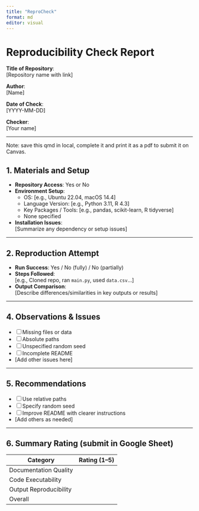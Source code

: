 ```yaml
---
title: "ReproCheck"
format: md
editor: visual
---
```


# Reproducibility Check Report

**Title of Repository**:\
\[Repository name with link\]

**Author**:\
\[Name\]

**Date of Check**:\
\[YYYY-MM-DD\]

**Checker**:\
\[Your name\]

------------------------------------------------------------------------

Note: save this qmd in local, complete it and print it as a pdf to submit it on Canvas.

## 1. Materials and Setup

-   **Repository Access**: Yes or No
-   **Environment Setup**:
    -   OS: \[e.g., Ubuntu 22.04, macOS 14.4\]
    -   Language Version: \[e.g., Python 3.11, R 4.3\]
    -   Key Packages / Tools: \[e.g., pandas, scikit-learn, R tidyverse\]
    -   None specified
-   **Installation Issues**:\
    \[Summarize any dependency or setup issues\]

------------------------------------------------------------------------

## 2. Reproduction Attempt

-   **Run Success**: Yes / No (fully) / No (partially)
-   **Steps Followed**:\
    \[e.g., Cloned repo, ran `main.py`, used `data.csv`...\]
-   **Output Comparison**:\
    \[Describe differences/similarities in key outputs or results\]

------------------------------------------------------------------------

## 4. Observations & Issues

-   [ ] Missing files or data
-   [ ] Absolute paths
-   [ ] Unspecified random seed
-   [ ] Incomplete README
-   \[Add other issues here\]

------------------------------------------------------------------------

## 5. Recommendations

-   [ ] Use relative paths
-   [ ] Specify random seed
-   [ ] Improve README with clearer instructions
-   \[Add others as needed\]

------------------------------------------------------------------------

## 6. Summary Rating (submit in Google Sheet)

| Category               | Rating (1–5) |
|------------------------|--------------|
| Documentation Quality  |              |
| Code Executability     |              |
| Output Reproducibility |              |
| Overall                |              |
